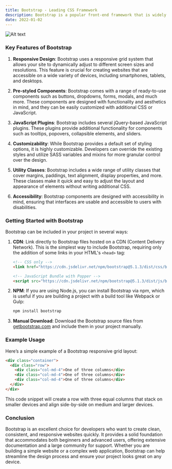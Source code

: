 ```yaml
---
title: Bootstrap - Leading CSS Framework
description: Bootstrap is a popular front-end framework that is widely used in web development to create responsive and mobile-first websites. It offers a collection of HTML, CSS, and JavaScript components that streamline the process of designing and building web interfaces. Bootstrap provides a convenient way to implement a consistent design with pre-built components, which can significantly reduce development time and ensure cross-browser compatibility.
date: 2022-01-02
---
```



![Alt text](../../../bootstrap-social.png "title")

### Key Features of Bootstrap

1. **Responsive Design**: Bootstrap uses a responsive grid system that allows your site to dynamically adjust to different screen sizes and resolutions. This feature is crucial for creating websites that are accessible on a wide variety of devices, including smartphones, tablets, and desktops.

2. **Pre-styled Components**: Bootstrap comes with a range of ready-to-use components such as buttons, dropdowns, forms, modals, and much more. These components are designed with functionality and aesthetics in mind, and they can be easily customized with additional CSS or JavaScript.

3. **JavaScript Plugins**: Bootstrap includes several jQuery-based JavaScript plugins. These plugins provide additional functionality for components such as tooltips, popovers, collapsible elements, and sliders.

4. **Customizability**: While Bootstrap provides a default set of styling options, it is highly customizable. Developers can override the existing styles and utilize SASS variables and mixins for more granular control over the design.

5. **Utility Classes**: Bootstrap includes a wide range of utility classes that cover margins, paddings, text alignment, display properties, and more. These classes make it quick and easy to adjust the layout and appearance of elements without writing additional CSS.

6. **Accessibility**: Bootstrap components are designed with accessibility in mind, ensuring that interfaces are usable and accessible to users with disabilities.

### Getting Started with Bootstrap

Bootstrap can be included in your project in several ways:

1. **CDN**: Link directly to Bootstrap files hosted on a CDN (Content Delivery Network). This is the simplest way to include Bootstrap, requiring only the addition of some links in your HTML's `<head>` tag:

    ```html
    <!-- CSS only -->
    <link href="https://cdn.jsdelivr.net/npm/bootstrap@5.1.3/dist/css/bootstrap.min.css" rel="stylesheet">

    <!-- JavaScript Bundle with Popper -->
    <script src="https://cdn.jsdelivr.net/npm/bootstrap@5.1.3/dist/js/bootstrap.bundle.min.js"></script>
    ```

2. **NPM**: If you are using Node.js, you can install Bootstrap via npm, which is useful if you are building a project with a build tool like Webpack or Gulp:

    ```bash
    npm install bootstrap
    ```

3. **Manual Download**: Download the Bootstrap source files from [getbootstrap.com](https://getbootstrap.com/) and include them in your project manually.

### Example Usage

Here’s a simple example of a Bootstrap responsive grid layout:

```html
<div class="container">
  <div class="row">
    <div class="col-md-4">One of three columns</div>
    <div class="col-md-4">One of three columns</div>
    <div class="col-md-4">One of three columns</div>
  </div>
</div>
```

This code snippet will create a row with three equal columns that stack on smaller devices and align side-by-side on medium and larger devices.

### Conclusion

Bootstrap is an excellent choice for developers who want to create clean, consistent, and responsive websites quickly. It provides a solid foundation that accommodates both beginners and advanced users, offering extensive documentation and a large community for support. Whether you are building a simple website or a complex web application, Bootstrap can help streamline the design process and ensure your project looks great on any device.